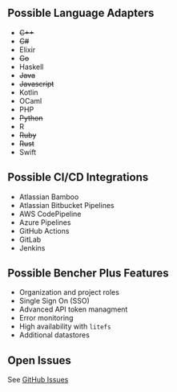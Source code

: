 ## Possible Language Adapters

- ~~C++~~
- ~~C#~~
- Elixir
- ~~Go~~
- Haskell
- ~~Java~~
- ~~Javascript~~
- Kotlin
- OCaml
- PHP
- ~~Python~~
- R
- ~~Ruby~~
- ~~Rust~~
- Swift

## Possible CI/CD Integrations

- Atlassian Bamboo
- Atlassian Bitbucket Pipelines
- AWS CodePipeline
- Azure Pipelines
- GitHub Actions
- GitLab
- Jenkins

## Possible Bencher Plus Features

- Organization and project roles
- Single Sign On (SSO)
- Advanced API token managment
- Error monitoring
- High availability with `litefs`
- Additional datastores

## Open Issues

See [GitHub Issues](https://github.com/bencherdev/bencher/issues)
